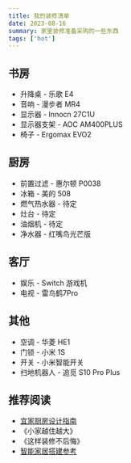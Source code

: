 ```yaml
---
title: 我的装修清单
date: 2023-08-16
summary: 家里装修准备采购的一些东西
tags: ['hot']
---
```


## 书房

- 升降桌 - 乐歌 E4
- 音响 - 漫步者 MR4
- 显示器 - Innocn 27C1U
- 显示器支架 - AOC AM400PLUS
- 椅子 - Ergomax EVO2

## 厨房

- 前置过滤 - 惠尔顿 P0038
- 冰箱 - 美的 508
- 燃气热水器 - 待定
- 灶台 - 待定
- 油烟机 - 待定
- 净水器 - 红嘴鸟光芒版

## 客厅

- 娱乐 - Switch 游戏机
- 电视 - 雷鸟鹤7Pro

## 其他

- 空调 - 华菱 HE1
- 门锁 - 小米 1S
- 开关 - 小米智能开关
- 扫地机器人 - 追觅 S10 Pro Plus

## 推荐阅读

- [宜家厨房设计指南](https://www.ikea.com/ca/en/files/pdf/d6/cb/d6cb87ce/fy21_apr_your_new_ikea_kitchen_planning_guide_en.pdf)
- 《小家越住越大》
- 《这样装修不后悔》
- [智能家居搭建参考](https://www.kdocs.cn/l/cgBE7SmUhFdb)
